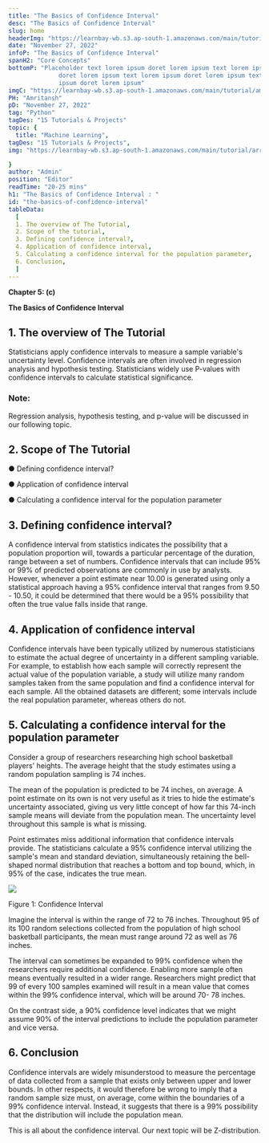 ```yaml
---
title: "The Basics of Confidence Interval"
desc: "The Basics of Confidence Interval"
slug: home
headerImg: "https://learnbay-wb.s3.ap-south-1.amazonaws.com/main/tutorial/python.png"
date: "November 27, 2022"
infoP: "The Basics of Confidence Interval"
spanH2: "Core Concepts"
bottomP: "Placeholder text lorem ipsum doret lorem ipsum text lorem ipsum
              doret lorem ipsum text lorem ipsum doret lorem ipsum text lorem
              ipsum doret lorem ipsum"
imgC: "https://learnbay-wb.s3.ap-south-1.amazonaws.com/main/tutorial/amritansh.png"
PH: "Amritansh"
pD: "November 27, 2022"
tag: "Python"
tagDes: "15 Tutorials & Projects"
topic: {
  title: "Machine Learning",
tagDes: "15 Tutorials & Projects",
img: "https://learnbay-wb.s3.ap-south-1.amazonaws.com/main/tutorial/arrow.png"

}
author: "Admin"
position: "Editor"
readTime: "20-25 mins"
h1: "The Basics of Confidence Interval : "
id: "the-basics-of-confidence-interval"
tableData:
  [
  1. The overview of The Tutorial, 
  2. Scope of the tutorial,  
  3. Defining confidence interval?,  
  4. Application of confidence interval, 
  5. Calculating a confidence interval for the population parameter, 
  6. Conclusion,
  ]
---
```





**Chapter 5: (c)**

**The Basics of Confidence Interval**

## 1. The overview of The Tutorial


Statisticians apply confidence intervals to measure a sample variable's uncertainty level. Confidence intervals are often involved in regression analysis and hypothesis testing. Statisticians widely use P-values with confidence intervals to calculate statistical significance.




### Note:

Regression analysis, hypothesis testing, and p-value will be discussed in our following topic.



## 2. Scope of The Tutorial





●  Defining confidence interval?


●  Application of confidence interval


●  Calculating a confidence interval for the population parameter

## 3. Defining confidence interval?




A confidence interval from statistics indicates the possibility that a population proportion will, towards a particular percentage of the duration, range between a set of numbers. Confidence intervals that can include 95% or 99% of predicted observations are commonly in use by analysts. However, whenever a point estimate near 10.00 is generated using only a statistical approach having a 95% confidence interval that ranges from 9.50 - 10.50, it could be determined that there would be a 95% possibility that often the true value falls inside that range.



## 4. Application of confidence interval




Confidence intervals have been typically utilized by numerous statisticians to estimate the actual degree of uncertainty in a different sampling variable. For example, to establish how each sample will correctly represent the actual value of the population variable, a study will utilize many random samples taken from the same population and find a confidence interval for each sample. All the obtained datasets are different; some intervals include the real population parameter, whereas others do not.



## 5. Calculating a confidence interval for the population parameter



Consider a group of researchers researching high school basketball players' heights. The average height that the study estimates using a random population sampling is 74 inches.



The mean of the population is predicted to be 74 inches, on average. A point estimate on its own is not very useful as it tries to hide the estimate's uncertainty associated, giving us very little concept of how far this 74-inch sample means will deviate from the population mean. The uncertainty level throughout this sample is what is missing.

Point estimates miss additional information that confidence intervals provide. The statisticians calculate a 95% confidence interval utilizing the sample's mean and standard deviation, simultaneously retaining the bell-shaped normal distribution that reaches a bottom and top bound, which, in 95% of the case, indicates the true mean.




<img src="https://learnbay-wb.s3.ap-south-1.amazonaws.com/main/tutorial/statistics/Confidence+Interval+figure+1.jpg"></img>



Figure 1: Confidence Interval

Imagine the interval is within the range of 72 to 76 inches. Throughout 95 of its 100 random selections collected from the population of high school basketball participants, the mean must range around 72 as well as 76 inches.



The interval can sometimes be expanded to 99% confidence when the researchers require additional confidence. Enabling more sample often means eventually resulted in a wider range. Researchers might predict that 99 of every 100 samples examined will result in a mean value that comes within the 99% confidence interval, which will be around 70- 78 inches.



On the contrast side, a 90% confidence level indicates that we might assume 90% of the interval predictions to include the population parameter and vice versa.



## 6. Conclusion



Confidence intervals are widely misunderstood to measure the percentage of data collected from a sample that exists only between upper and lower bounds. In other respects, it would therefore be wrong to imply that a random sample size must, on average, come within the boundaries of a 99% confidence interval. Instead, it suggests that there is a 99% possibility that the distribution will include the population mean.

This is all about the confidence interval. Our next topic will be Z-distribution.





